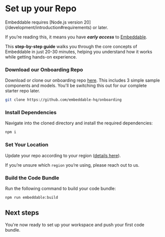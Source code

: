 # Set up your Repo

<Callout emoji="💡">
    Embeddable requires [Node.js version 20](/development/introduction#requirements) or later.
</Callout>

If you’re reading this, it means you have ***early access*** to [Embeddable](https://embeddable.com).

This **step-by-step guide** walks you through the core concepts of Embeddable in just 20-30 minutes, helping you understand how it works while getting hands-on experience.

<Steps>

### Download our Onboarding Repo

Download or clone our onboarding repo [here](https://github.com/embeddable-hq/onboarding). This includes 3 simple sample components and models. You'll be switching this out for our complete starter repo later.

```bash
git clone https://github.com/embeddable-hq/onboarding
```
### Install Dependencies

Navigate into the cloned directory and install the required dependencies:

```bash
npm i
```
### Set Your Location

Update your repo according to your region ([details here](/deployment/deployment-regions#update-your-configuration)).

If you’re unsure which `region` you’re using, please reach out to us. 

### Build the Code Bundle

Run the following command to build your code bundle:

```bash
npm run embeddable:build
```
</Steps>

## Next steps

You're now ready to set up your workspace and push your first code bundle. 

<CardGrid>
  <LinkCard title="Set up your Workspace" href="/getting-started/set-up-your-workspace" icon=""/> 
</CardGrid>